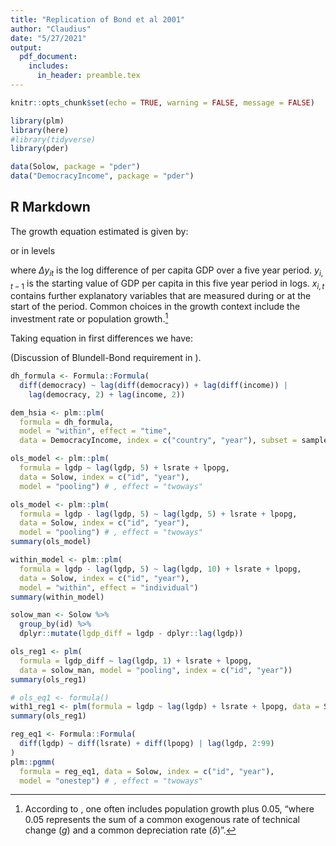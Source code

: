 ```yaml
---
title: "Replication of Bond et al 2001"
author: "Claudius"
date: "5/27/2021"
output:
  pdf_document:
    includes:
      in_header: preamble.tex
---
```


```r
knitr::opts_chunk$set(echo = TRUE, warning = FALSE, message = FALSE)
```

```r
library(plm)
library(here)
#library(tidyverse)
library(pder)
```

```r
data(Solow, package = "pder")
data("DemocracyIncome", package = "pder")
```

## R Markdown

The growth equation estimated is given by:

\begin{align}
\label{eq:growthregdiff}
  \Delta y_{it} = \gamma_t + (\alpha - 1) y_{i,t-1} + x'_{it}\beta + \eta_i + v_{it}
\end{align}

or in levels

\begin{align}
  \label{eq:growthreglevel}
  y_{it} = \gamma_t + \alpha y_{i,t-1} + x'_{it}\beta + \eta_i + v_{it}
\end{align}

where $\Delta y_{it}$ is the log difference of per capita GDP over a five year 
period.
$y_{i,t-1}$ is the starting value of GDP per capita in this five year period in
logs.
$x_{i,t}$ contains further explanatory variables that are measured during or at
the start of the period.
Common choices in the growth context include the investment rate or population 
growth.^[According to \citet[15][]{Bond2001}, one often includes population 
growth plus $0.05$, "where $0.05$ represents the sum of a common exogenous rate
of technical change ($g$) and a common depreciation rate ($\delta$)".]

Taking equation \eqref{eq:growthreglevel} in first differences we have:

\begin{align}
  \label{eq:growthregleveldiff}
  y_{it} - y_{i,t-1} &= \gamma_t - \gamma_{t-1} + \alpha y_{i,t-1} - \alpha y_{i,t-2} + x'_{it}\beta - x'_{i,t-1}\beta + \eta_i - \eta_i + v_{it} - v_{i,t-1}\nonumber\\
  \Delta y_{it} &= \gamma_t - \gamma_{t-1} + \alpha \Delta y_{i,t-1} + \Delta x'_{it}\beta + \Delta v_{it}
\end{align}

(Discussion of Blundell-Bond requirement in \citet{Roodman2009}).

```r
dh_formula <- Formula::Formula(
  diff(democracy) ~ lag(diff(democracy)) + lag(diff(income)) | 
    lag(democracy, 2) + lag(income, 2))

dem_hsia <- plm::plm(
  formula = dh_formula, 
  model = "within", effect = "time", 
  data = DemocracyIncome, index = c("country", "year"), subset = sample == 1)

ols_model <- plm::plm(
  formula = lgdp ~ lag(lgdp, 5) + lsrate + lpopg, 
  data = Solow, index = c("id", "year"),
  model = "pooling") # , effect = "twoways"
```

```r
ols_model <- plm::plm(
  formula = lgdp - lag(lgdp, 5) ~ lag(lgdp, 5) + lsrate + lpopg, 
  data = Solow, index = c("id", "year"),
  model = "pooling") # , effect = "twoways"
summary(ols_model)
```

```r
within_model <- plm::plm(
  formula = lgdp - lag(lgdp, 5) ~ lag(lgdp, 10) + lsrate + lpopg, 
  data = Solow, index = c("id", "year"),
  model = "within", effect = "individual")
summary(within_model)
```

```r
solow_man <- Solow %>%
  group_by(id) %>%
  dplyr::mutate(lgdp_diff = lgdp - dplyr::lag(lgdp))
```

```r
ols_reg1 <- plm(
  formula = lgdp_diff ~ lag(lgdp, 1) + lsrate + lpopg, 
  data = solow_man, model = "pooling", index = c("id", "year"))
summary(ols_reg1)
```

```r
# ols_eq1 <- formula()
with1_reg1 <- plm(formula = lgdp ~ lag(lgdp) + lsrate + lpopg, data = Solow, model = "pooling")
summary(ols_reg1)
```

```r
reg_eq1 <- Formula::Formula(
  diff(lgdp) ~ diff(lsrate) + diff(lpopg) | lag(lgdp, 2:99)
)
plm::pgmm(
  formula = reg_eq1, data = Solow, index = c("id", "year"),
  model = "onestep") # , effect = "twoways"
```




